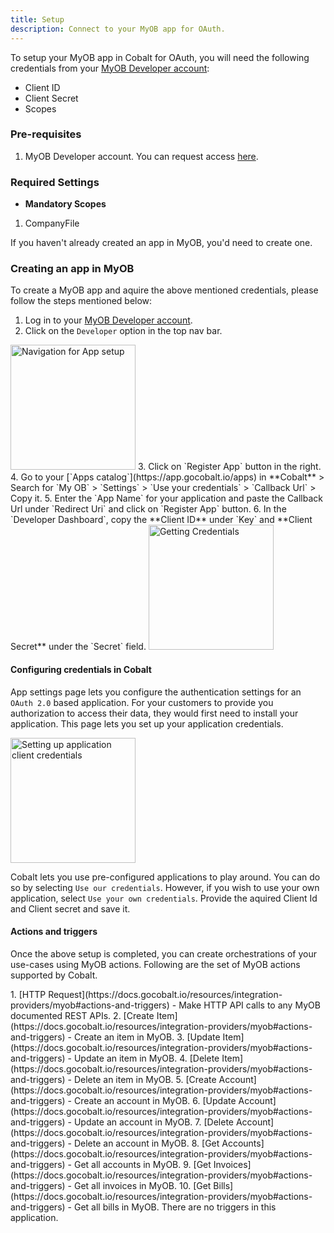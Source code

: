 ```yaml
---
title: Setup
description: Connect to your MyOB app for OAuth.
---
```

To setup your MyOB app in Cobalt for OAuth, you will need the following credentials from your [MyOB Developer account](https://my.myob.com.au/Pages/Default.aspx):
- Client ID
- Client Secret
- Scopes

### Pre-requisites

1. MyOB Developer account. You can request access [here](https://apisupport.myob.com/hc/en-us/requests/new).

### Required Settings

* **Mandatory Scopes** 
1. CompanyFile

<Info>If you haven't already created an app in MyOB, you'd need to create one.</Info>

### Creating an app in MyOB

To create a MyOB app and aquire the above mentioned credentials, please follow the steps mentioned below:

1. Log in to your [MyOB Developer account](https://my.myob.com.au/Pages/Default.aspx).
2. Click on the `Developer` option in the top nav bar.
<img height="200" src="/images/myob/myob_navigation.png" alt="Navigation for App setup"/>
3. Click on `Register App` button in the right.
4. Go to your [`Apps catalog`](https://app.gocobalt.io/apps) in **Cobalt** > Search for `My OB` > `Settings` > `Use your credentials` > `Callback Url` > Copy it.
5. Enter the `App Name` for your application and paste the Callback Url under `Redirect Uri` and click on `Register App` button.
6. In the `Developer Dashboard`, copy the **Client ID** under `Key` and **Client Secret** under the `Secret` field.
<img height="200" src="/images/myob/myob_credentials.png" alt="Getting Credentials"/>

#### Configuring credentials in Cobalt
App settings page lets you configure the authentication settings for an `OAuth 2.0` based application. For your customers to provide you authorization to access their data,
they would first need to install your application. This page lets you set up your application credentials.

<img height="200" src="/images/myob/myob_cobalt.png" alt="Setting up application client credentials"/>

Cobalt lets you use pre-configured applications to play around. You can do so by selecting `Use our credentials`. However, if you wish to use your own application,
select `Use your own credentials`. Provide the aquired Client Id and Client secret and save it.

#### Actions and triggers
Once the above setup is completed, you can create orchestrations of your use-cases using MyOB actions. Following are the set of MyOB actions
supported by Cobalt.

<Tabs>
  <Tab title="Actions">
     1. [HTTP Request](https://docs.gocobalt.io/resources/integration-providers/myob#actions-and-triggers) - Make HTTP API calls to any MyOB documented REST APIs.
     2. [Create Item](https://docs.gocobalt.io/resources/integration-providers/myob#actions-and-triggers) - Create an item in MyOB.
     3. [Update Item](https://docs.gocobalt.io/resources/integration-providers/myob#actions-and-triggers) - Update an item in MyOB.
     4. [Delete Item](https://docs.gocobalt.io/resources/integration-providers/myob#actions-and-triggers) - Delete an item in MyOB.
     5. [Create Account](https://docs.gocobalt.io/resources/integration-providers/myob#actions-and-triggers) - Create an account in MyOB.
     6. [Update Account](https://docs.gocobalt.io/resources/integration-providers/myob#actions-and-triggers) - Update an account in MyOB.
     7. [Delete Account](https://docs.gocobalt.io/resources/integration-providers/myob#actions-and-triggers) - Delete an account in MyOB.
     8. [Get Accounts](https://docs.gocobalt.io/resources/integration-providers/myob#actions-and-triggers) - Get all accounts in MyOB.
     9. [Get Invoices](https://docs.gocobalt.io/resources/integration-providers/myob#actions-and-triggers) - Get all invoices in MyOB.
     10. [Get Bills](https://docs.gocobalt.io/resources/integration-providers/myob#actions-and-triggers) - Get all bills in MyOB.
  </Tab>

  <Tab title="Triggers">
    There are no triggers in this application.
  </Tab>
</Tabs>